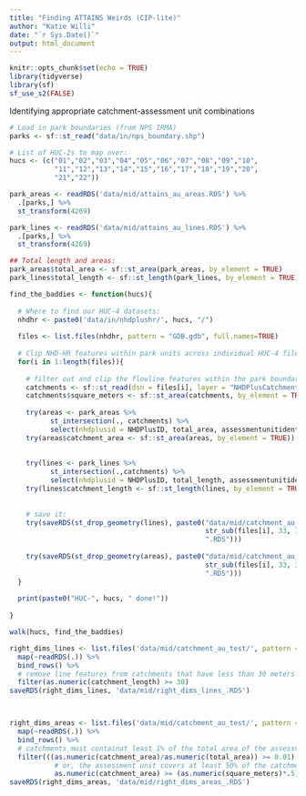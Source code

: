 ```yaml
---
title: "Finding ATTAINS Weirds (CIP-lite)"
author: "Katie Willi"
date: "`r Sys.Date()`"
output: html_document
---
```


```r
knitr::opts_chunk$set(echo = TRUE)
library(tidyverse)
library(sf)
sf_use_s2(FALSE)
```

Identifying appropriate catchment-assessment unit combinations
```r
# Load in park boundaries (from NPS IRMA)
parks <- sf::st_read("data/in/nps_boundary.shp")

# List of HUC-2s to map over:
hucs <- (c("01","02","03","04","05","06","07","08","09","10",
           "11","12","13","14","15","16","17","18","19","20",
           "21","22"))

park_areas <- readRDS('data/mid/attains_au_areas.RDS') %>%
  .[parks,] %>%
  st_transform(4269) 

park_lines <- readRDS('data/mid/attains_au_lines.RDS') %>%
  .[parks,] %>%
  st_transform(4269)

## Total length and areas:
park_areas$total_area <- sf::st_area(park_areas, by_element = TRUE)
park_lines$total_length <- sf::st_length(park_lines, by_element = TRUE)

find_the_baddies <- function(hucs){
  
  # Where to find our HUC-4 datasets:
  nhdhr <- paste0('data/in/nhdplushr/', hucs, "/")
  
  files <- list.files(nhdhr, pattern = "GDB.gdb", full.names=TRUE)
  
  # Clip NHD-HR features within park units across individual HUC-4 files:
  for(i in 1:length(files)){
    
    # filter out and clip the flowline features within the park boundaries:
    catchments <- sf::st_read(dsn = files[i], layer = "NHDPlusCatchment")
    catchments$square_meters <- sf::st_area(catchments, by_element = TRUE)
    
    try(areas <- park_areas %>%
          st_intersection(., catchments) %>%
          select(nhdplusid = NHDPlusID, total_area, assessmentunitidentifier, square_meters))
    try(areas$catchment_area <- sf::st_area(areas, by_element = TRUE))
    
    
    try(lines <- park_lines %>%
          st_intersection(.,catchments) %>%
          select(nhdplusid = NHDPlusID, total_length, assessmentunitidentifier, square_meters))
    try(lines$catchment_length <- sf::st_length(lines, by_element = TRUE))
    
    
    # save it:
    try(saveRDS(st_drop_geometry(lines), paste0("data/mid/catchment_au_test/lines_",
                                                str_sub(files[i], 33, 36), 
                                                ".RDS")))
    
    try(saveRDS(st_drop_geometry(areas), paste0("data/mid/catchment_au_test/areas_",
                                                str_sub(files[i], 33, 36), 
                                                ".RDS")))
  }
  
  print(paste0("HUC-", hucs, " done!"))
  
}

walk(hucs, find_the_baddies)

right_dims_lines <- list.files('data/mid/catchment_au_test/', pattern = "lines", full.names = TRUE) %>%
  map(~readRDS(.)) %>%
  bind_rows() %>%
  # remove line features from catchments that have less than 30 meters within:
  filter(as.numeric(catchment_length) >= 30) 
saveRDS(right_dims_lines, 'data/mid/right_dims_lines_.RDS')



right_dims_areas <- list.files('data/mid/catchment_au_test/', pattern = "areas", full.names = TRUE) %>%
  map(~readRDS(.)) %>%
  bind_rows() %>%
  # catchments must containat least 1% of the total area of the assessment unit:
  filter(((as.numeric(catchment_area)/as.numeric(total_area)) >= 0.01) | 
           # or, the assessment unit covers at least 50% of the catchment:
           as.numeric(catchment_area) >= (as.numeric(square_meters)*.5))
saveRDS(right_dims_areas, 'data/mid/right_dims_areas_.RDS')
```
